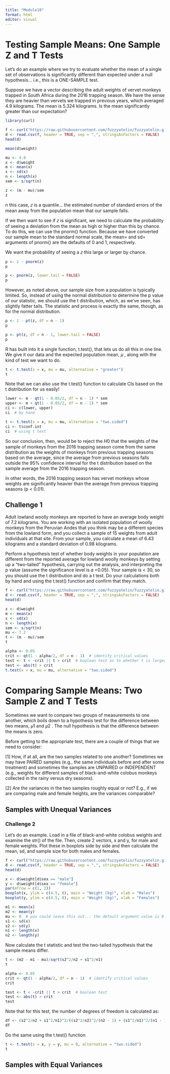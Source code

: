 ```yaml
---
title: "Module10"
format: html
editor: visual
---
```


# Testing Sample Means: One Sample Z and T Tests

Let’s do an example where we try to evaluate whether the mean of a single set of observations is significantly different than expected under a null hypothesis… i.e., this is a ONE-SAMPLE test.

Suppose we have a vector describing the adult weights of vervet monkeys trapped in South Africa during the 2016 trapping season. We have the sense they are heavier than vervets we trapped in previous years, which averaged 4.9 kilograms. The mean is 5.324 kilograms. Is the mean significantly greater than our expectation?

```r
library(curl)
```

```r
f <- curl("https://raw.githubusercontent.com/fuzzyatelin/fuzzyatelin.github.io/master/AN588_Fall23/vervet-weights.csv")
d <- read.csv(f, header = TRUE, sep = ",", stringsAsFactors = FALSE)
head(d)
```

```r
mean(d$weight)
```

```r
mu <- 4.9
x <- d$weight
m <- mean(x)
s <- sd(x)
n <- length(x)
sem <- s/sqrt(n)
```

```r
z <- (m - mu)/sem
z
```

n this case, 𝑧
 is a quantile… the estimated number of standard errors of the mean away from the population mean that our sample falls.

If we then want to see if 𝑧
 is significant, we need to calculate the probability of seeing a deviation from the mean as high or higher than this by chance. To do this, we can use the pnorm() function. Because we have converted our sample mean to the standard normal scale, the mean= and sd= arguments of pnorm() are the defaults of 0 and 1, respectively.

We want the probability of seeing a 𝑧
 this large or larger by chance.
 
```r
p <- 1 - pnorm(z)
p
```
 
```r
p <- pnorm(z, lower.tail = FALSE)
p
```


However, as noted above, our sample size from a population is typically limited. So, instead of using the normal distribution to determine the p value of our statistic, we should use the t distribution, which, as we’ve seen, has slightly fatter tails. The statistic and process is exactly the same, though, as for the normal distribution.

```r
p <- 1 - pt(z, df = n - 1)
p
```

```r
p <- pt(z, df = n - 1, lower.tail = FALSE)
p
```

R has built into it a single function, t.test(), that lets us do all this in one line. We give it our data and the expected population mean, 𝜇
, along with the kind of test we want to do.

```r
t <- t.test(x = x, mu = mu, alternative = "greater")
t
```

Note that we can also use the t.test() function to calculate CIs based on the t distribution for us easily!

```r
lower <- m - qt(1 - 0.05/2, df = n - 1) * sem
upper <- m + qt(1 - 0.05/2, df = n - 1) * sem
ci <- c(lower, upper)
ci  # by hand
```

```r
t <- t.test(x = x, mu = mu, alternative = "two.sided")
ci <- t$conf.int
ci  # using t test
```

So our conclusion, then, would be to reject the 𝐻0
 that the weights of the sample of monkeys from the 2016 trapping season come from the same distribution as the weights of monkeys from previous trapping seasons based on the average, since the average from previous seasons falls outside the 95% confidence interval for the t distribution based on the sample average from the 2016 trapping season.

In other words, the 2016 trapping season has vervet monkeys whose weights are significantly heavier than the average from previous trapping seasons (p < 0.01).

## Challenge 1

Adult lowland woolly monkeys are reported to have an average body weight of 7.2 kilograms. You are working with an isolated population of woolly monkeys from the Peruvian Andes that you think may be a different species from the lowland form, and you collect a sample of 15 weights from adult individuals at that site. From your sample, you calculate a mean of 6.43 kilograms and a standard deviation of 0.98 kilograms.

Perform a hypothesis test of whether body weights in your population are different from the reported average for lowland woolly monkeys by setting up a “two-tailed” hypothesis, carrying out the analysis, and interpreting the p value (assume the significance level is 𝛼
=0.05). Your sample is < 30, so you should use the t distribution and do a t test. Do your calculations both by hand and using the t.test() function and confirm that they match.

```r
f <- curl("https://raw.githubusercontent.com/fuzzyatelin/fuzzyatelin.github.io/master/AN588_Fall21/woolly-weights.csv")
d <- read.csv(f, header = TRUE, sep = ",", stringsAsFactors = FALSE)
head(d)
```

```r
x <- d$weight
m <- mean(x)
s <- sd(x)
n <- length(x)
sem <- s/sqrt(n)
mu <- 7.2
t <- (m - mu)/sem
t
```

```r
alpha <- 0.05
crit <- qt(1 - alpha/2, df = n - 1)  # identify critical values
test <- t < -crit || t > crit  # boolean test as to whether t is larger than the critical value at either tail
test <- abs(t) > crit
t.test(x = x, mu = mu, alternative = "two.sided")
```


# Comparing Sample Means: Two Sample Z and T Tests

Sometimes we want to compare two groups of measurements to one another, which boils down to a hypothesis test for the difference between two means, 𝜇1
 and 𝜇2
. The null hypothesis is that the difference between the means is zero.

Before getting to the appropriate test, there are a couple of things that we need to consider:

[1] How, if at all, are the two samples related to one another? Sometimes we may have PAIRED samples (e.g., the same individuals before and after some treatment) and sometimes the samples are UNPAIRED or INDEPENDENT (e.g., weights for different samples of black-and-white colobus monkeys collected in the rainy versus dry seasons).

[2] Are the variances in the two samples roughly equal or not? E.g., if we are comparing male and female heights, are the variances comparable?

## Samples with Unequal Variances
### Challenge 2
Let’s do an example. Load in a file of black-and-white colobus weights and examine the str() of the file. Then, create 2 vectors, x and y, for male and female weights. Plot these in boxplots side by side and then calculate the mean, sd, and sample size for both males and females.

```r
f <- curl("https://raw.githubusercontent.com/fuzzyatelin/fuzzyatelin.github.io/master/AN588_Fall23/colobus-weights.csv")
d <- read.csv(f, header = TRUE, sep = ",", stringsAsFactors = FALSE)
head(d)
```

```r
x <- d$weight[d$sex == "male"]
y <- d$weight[d$sex == "female"]
par(mfrow = c(1, 2))
boxplot(x, ylim = c(4.5, 8), main = "Weight (kg)", xlab = "Males")
boxplot(y, ylim = c(4.5, 8), main = "Weight (kg)", xlab = "Females")
```

```r
m1 <- mean(x)
m2 <- mean(y)
mu <- 0  # you could leave this out... the default argument value is 0
s1 <- sd(x)
s2 <- sd(y)
n1 <- length(x)
n2 <- length(y)
```

Now calculate the t statistic and test the two-tailed hypothesis that the sample means differ.

```r
t <- (m2 - m1 - mu)/sqrt(s2^2/n2 + s1^2/n1)
t
```

```r
alpha <- 0.05
crit <- qt(1 - alpha/2, df = n - 1)  # identify critical values
crit
```

```r
test <- t < -crit || t > crit  # boolean test
test <- abs(t) > crit
test
```

Note that for this test, the number of degrees of freedom is calculated as:

```r
df <- (s2^2/n2 + s1^2/n1)^2/((s2^2/n2)^2/(n2 - 1) + (s1^2/n1)^2/(n1 - 1))
df
```
Do the same using the t.test() function
```r
t <- t.test(x = x, y = y, mu = 0, alternative = "two.sided")
t
```

## Samples with Equal Variances



